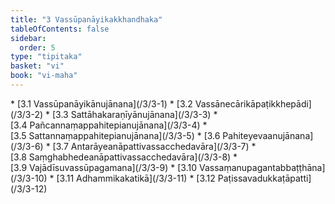 ```yaml
---
title: "3 Vassūpanāyikakkhandhaka"
tableOfContents: false
sidebar:
  order: 5
type: "tipitaka"
basket: "vi"
book: "vi-maha"
---
```



<DynamicBreadcrumb />



<TableOfContents book="vi-maha" section="3">
* [3.1 Vassūpanāyikānujānana](/3/3-1)
* [3.2 Vassānecārikāpaṭikkhepādi](/3/3-2)
* [3.3 Sattāhakaraṇīyānujānana](/3/3-3)
* [3.4 Pañcannaṃappahitepianujānana](/3/3-4)
* [3.5 Sattannaṃappahitepianujānana](/3/3-5)
* [3.6 Pahiteyevaanujānana](/3/3-6)
* [3.7 Antarāyeanāpattivassacchedavāra](/3/3-7)
* [3.8 Saṃghabhedeanāpattivassacchedavāra](/3/3-8)
* [3.9 Vajādīsuvassūpagamana](/3/3-9)
* [3.10 Vassaṃanupagantabbaṭṭhāna](/3/3-10)
* [3.11 Adhammikakatikā](/3/3-11)
* [3.12 Paṭissavadukkaṭāpatti](/3/3-12)
</TableOfContents>